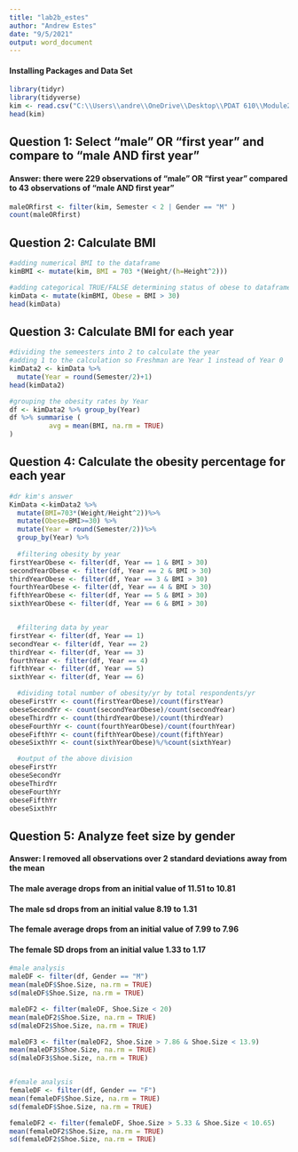 ```yaml
---
title: "lab2b_estes"
author: "Andrew Estes"
date: "9/5/2021"
output: word_document
---
```


#### Installing Packages and Data Set
```r
library(tidyr)
library(tidyverse)
kim <- read.csv("C:\\Users\\andre\\OneDrive\\Desktop\\PDAT 610\\Module2b\\Clean-KimData.csv")
head(kim)
```


## Question 1: Select "male" OR "first year" and compare to "male AND first year" 
#### Answer: there were 229 observations of "male" OR "first year" compared to 43 observations of "male AND first year" 
```r
maleORfirst <- filter(kim, Semester < 2 | Gender == "M" )
count(maleORfirst)
```

\newpage
## Question 2: Calculate BMI 
```r
#adding numerical BMI to the dataframe
kimBMI <- mutate(kim, BMI = 703 *(Weight/(h=Height^2)))

#adding categorical TRUE/FALSE determining status of obese to dataframe
kimData <- mutate(kimBMI, Obese = BMI > 30)
head(kimData)
```

\newpage
## Question 3: Calculate BMI for each year
```r
#dividing the semeesters into 2 to calculate the year
#adding 1 to the calculation so Freshman are Year 1 instead of Year 0
kimData2 <- kimData %>% 
  mutate(Year = round(Semester/2)+1)
head(kimData2)

#grouping the obesity rates by Year
df <- kimData2 %>% group_by(Year)
df %>% summarise (
          avg = mean(BMI, na.rm = TRUE)
)
```

\newpage
## Question 4: Calculate the obesity percentage for each year
```r
#dr kim's answer
KimData <-kimData2 %>% 
  mutate(BMI=703*(Weight/Height^2))%>%
  mutate(Obese=BMI>=30) %>%
  mutate(Year = round(Semester/2))%>%
  group_by(Year) %>% 
  
  #filtering obesity by year
firstYearObese <- filter(df, Year == 1 & BMI > 30)
secondYearObese <- filter(df, Year == 2 & BMI > 30)
thirdYearObese <- filter(df, Year == 3 & BMI > 30)
fourthYearObese <- filter(df, Year == 4 & BMI > 30)
fifthYearObese <- filter(df, Year == 5 & BMI > 30)
sixthYearObese <- filter(df, Year == 6 & BMI > 30)


  #filtering data by year
firstYear <- filter(df, Year == 1)
secondYear <- filter(df, Year == 2)
thirdYear <- filter(df, Year == 3)
fourthYear <- filter(df, Year == 4)
fifthYear <- filter(df, Year == 5)
sixthYear <- filter(df, Year == 6)

  #dividing total number of obesity/yr by total respondents/yr
obeseFirstYr <- count(firstYearObese)/count(firstYear)
obeseSecondYr <- count(secondYearObese)/count(secondYear)
obeseThirdYr <- count(thirdYearObese)/count(thirdYear)
obeseFourthYr <- count(fourthYearObese)/count(fourthYear)
obeseFifthYr <- count(fifthYearObese)/count(fifthYear)
obeseSixthYr <- count(sixthYearObese)%/%count(sixthYear)

  #output of the above division
obeseFirstYr 
obeseSecondYr
obeseThirdYr
obeseFourthYr
obeseFifthYr
obeseSixthYr
```

\newpage
## Question 5: Analyze feet size by gender
#### Answer: I removed all observations over 2 standard deviations away from the mean
#### The male average drops from an initial value of 11.51 to 10.81
#### The male sd drops from an initial value 8.19 to 1.31
  
#### The female average drops from an initial value of 7.99 to 7.96
#### The female SD drops from an initial value 1.33 to 1.17
```r
#male analysis
maleDF <- filter(df, Gender == "M")
mean(maleDF$Shoe.Size, na.rm = TRUE)
sd(maleDF$Shoe.Size, na.rm = TRUE)

maleDF2 <- filter(maleDF, Shoe.Size < 20)
mean(maleDF2$Shoe.Size, na.rm = TRUE)
sd(maleDF2$Shoe.Size, na.rm = TRUE)

maleDF3 <- filter(maleDF2, Shoe.Size > 7.86 & Shoe.Size < 13.9)
mean(maleDF3$Shoe.Size, na.rm = TRUE)
sd(maleDF3$Shoe.Size, na.rm = TRUE)


#female analysis
femaleDF <- filter(df, Gender == "F")
mean(femaleDF$Shoe.Size, na.rm = TRUE)
sd(femaleDF$Shoe.Size, na.rm = TRUE)

femaleDF2 <- filter(femaleDF, Shoe.Size > 5.33 & Shoe.Size < 10.65)
mean(femaleDF2$Shoe.Size, na.rm = TRUE)
sd(femaleDF2$Shoe.Size, na.rm = TRUE)
```





